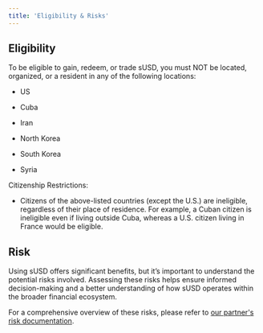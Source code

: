 ```yaml
---
title: 'Eligibility & Risks'
---
```


## Eligibility

To be eligible to gain, redeem, or trade sUSD, you must NOT be located, organized, or a resident in any of the following locations:

* US

* Cuba

* Iran

* North Korea

* South Korea

* Syria

Citizenship Restrictions:

* Citizens of the above-listed countries (except the U.S.) are ineligible, regardless of their place of residence. For example, a Cuban citizen is ineligible even if living outside Cuba, whereas a U.S. citizen living in France would be eligible.


## Risk

Using sUSD offers significant benefits, but it’s important to understand the potential risks involved. Assessing these risks helps ensure informed decision-making and a better understanding of how sUSD operates within the broader financial ecosystem. 

For a comprehensive overview of these risks, please refer to [our partner's risk documentation](https://docs.openeden.com/treasury-bills-vault/risks).
